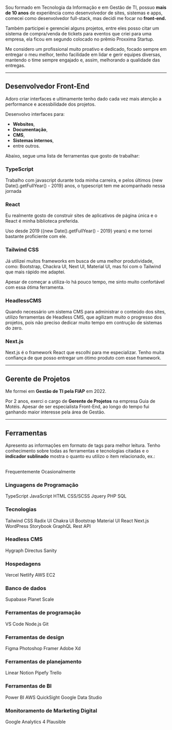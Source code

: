 
Sou formado em Tecnologia da Informação e em Gestão de TI, possuo **mais de 10 anos** de experiência como desenvolvedor de sites, sistemas e apps, comecei como desenvolvedor full-stack, mas decidi me focar no **front-end.**

Também participei e gerenciei alguns projetos, entre eles posso citar um sistema de compra/venda de tickets para eventos que criei para uma empresa, ela ficou em segundo colocado no prêmio Proxxima Startup.

Me considero um profissional muito proativo e dedicado, focado sempre em entregar o meu melhor, tenho facilidade em lidar e gerir equipes diversas, mantendo o time sempre engajado e, assim, melhorando a qualidade das entregas.

---

## Desenvolvedor Front-End

Adoro criar interfaces e ultimamente tenho dado cada vez mais atenção a performance e acessbilidade dos projetos.

Desenvolvo interfaces para:

- **Websites**,
- **Documentação**,
- **CMS**,
- **Sistemas internos**,
- entre outros.

Abaixo, segue uma lista de ferramentas que gosto de trabalhar:

### TypeScript

Trabalho com javascript durante toda minha carreira, e pelos últimos {new Date().getFullYear() - 2019} anos, o typescript tem me acompanhado nessa jornada

### React

Eu realmente gosto de construir sites de aplicativos de página única e o React é minha biblioteca preferida.

Uso desde 2019 ({new Date().getFullYear() - 2019} years) e me tornei bastante proficiente com ele.

### Tailwind CSS

Já utilizei muitos frameworks em busca de uma melhor produtividade, como: Bootstrap, Chackra UI, Next UI, Material UI, mas foi com o Tailwind que mais rápido me adaptei.

Apesar de começar a utiliza-lo há pouco tempo, me sinto muito confortável com essa ótima ferramenta.

### HeadlessCMS

Quando necessário um sistema CMS para administrar o conteúdo dos sites, utilizo ferramentas de Headless CMS, que agilizam muito o progresso dos projetos, pois não preciso dedicar muito tempo em contrução de sistemas do zero.

### Next.js

Next.js é o framework React que escolhi para me especializar. Tenho muita confiança de que posso entregar um ótimo produto com esse framework.

---

## Gerente de Projetos

Me formei em **Gestão de TI pela FIAP** em 2022.

Por 2 anos, exerci o cargo de **Gerente de Projetos** na empresa Guia de Motéis. Apesar de ser especialista Front-End, ao longo do tempo fui ganhando maior interesse pela área de Gestão.

---

## Ferramentas

Apresento as informações em formato de tags para melhor leitura. Tenho conhecimento sobre todas as ferramentas e tecnologias citadas e o **indicador sublinado** mostra o quanto eu utilizo o item relacionado, ex.:

<br />
<HStack spacing={8}>
  <Label indicator={100}>Frequentemente</Label>
  <Label indicator={25}>Ocasionalmente</Label>
</HStack>

### Linguagens de Programação

<VStack spacing={12}>
  <HStack spacing={8}>
    <Label indicator={100}>TypeScript</Label>
    <Label indicator={100}>JavaScript</Label>
    <Label indicator={100}>HTML</Label>
    <Label indicator={100}>CSS/SCSS</Label>
    <Label indicator={10}>Jquery</Label>
  </HStack>
  <HStack spacing={8}>
    <Label indicator={25}>PHP</Label>
    <Label indicator={25}>SQL</Label>
  </HStack>
</VStack>

### Tecnologias

<VStack spacing={12}>
  <HStack spacing={8}>
    <Label indicator={100}>Tailwind CSS</Label>
    <Label indicator={100}>Radix UI</Label>
    <Label indicator={15}>Chakra UI</Label>
    <Label indicator={15}>Bootstrap</Label>
    <Label indicator={15}>Material UI</Label>
  </HStack>
  <HStack spacing={8}>
    <Label indicator={100}>React</Label>
    <Label indicator={100}>Next.js</Label>
    <Label indicator={15}>WordPress</Label>
    <Label indicator={10}>Storybook</Label>
  </HStack>
  <HStack spacing={8}>
    <Label indicator={100}>GraphQL</Label>
    <Label indicator={90}>Rest API</Label>
  </HStack>
</VStack>

### Headless CMS

<VStack spacing={12}>
  <HStack spacing={8}>
    <Label indicator={66}>Hygraph</Label>
    <Label indicator={33}>Directus</Label>
    <Label indicator={10}>Sanity</Label>
  </HStack>
</VStack>

### Hospedagens

<VStack spacing={12}>
  <HStack spacing={8}>
    <Label indicator={100}>Vercel</Label>
    <Label indicator={10}>Netlify</Label>
    <Label indicator={10}>AWS EC2</Label>
  </HStack>
</VStack>

### Banco de dados

<VStack spacing={12}>
  <HStack spacing={8}>
    <Label indicator={10}>Supabase</Label>
    <Label indicator={10}>Planet Scale</Label>
  </HStack>
</VStack>

### Ferramentas de programação

<VStack spacing={12}>
  <HStack spacing={8}>
    <Label indicator={100}>VS Code</Label>
    <Label indicator={100}>Node.js</Label>
    <Label indicator={100}>Git</Label>
  </HStack>
</VStack>

### Ferramentas de design

<VStack spacing={12}>
  <HStack spacing={8}>
    <Label indicator={100}>Figma</Label>
    <Label indicator={75}>Photoshop</Label>
    <Label indicator={30}>Framer</Label>
    <Label indicator={25}>Adobe Xd</Label>
  </HStack>
</VStack>

### Ferramentas de planejamento

<VStack spacing={12}>
  <HStack spacing={8}>
    <Label indicator={100}>Linear</Label>
    <Label indicator={100}>Notion</Label>
    <Label indicator={75}>Pipefy</Label>
    <Label indicator={10}>Trello</Label>
  </HStack>
</VStack>

### Ferramentas de BI

<VStack spacing={12}>
  <HStack spacing={8}>
    <Label indicator={80}>Power BI</Label>
    <Label indicator={80}>AWS QuickSight</Label>
    <Label indicator={80}>Google Data Studio</Label>
  </HStack>
</VStack>

### Monitoramento de Marketing Digital

<VStack spacing={12}>
  <HStack spacing={8}>
    <Label indicator={100}>Google Analytics 4</Label>
    <Label indicator={25}>Plausible</Label>
  </HStack>
</VStack>
